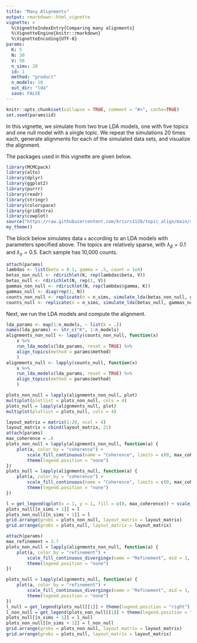 ```yaml
---
title: "Many Alignments"
output: rmarkdown::html_vignette
vignette: >
  %\VignetteIndexEntry{Comparing many alignments}
  %\VignetteEngine{knitr::rmarkdown}
  %\VignetteEncoding{UTF-8}
params:
  K: 5
  N: 30
  V: 50
  n_sims: 20
  id: 1
  method: "product"
  n_models: 10
  out_dir: "lda"
  save: FALSE
---
```


```r
knitr::opts_chunk$set(collapse = TRUE, comment = "#>", cache=TRUE)
set.seed(params$id)
```

In this vignette, we simulate from two true LDA models, one with five topics and one null model with a single topic.
We repeat the simulations 20 times each, generate alignments for each of the simulated data sets, and visualize the alignment.

The packages used in this vignette are given below.

```r
library(MCMCpack)
library(alto)
library(dplyr)
library(ggplot2)
library(purrr)
library(readr)
library(stringr)
library(colorspace)
library(gridExtra)
library(cowplot)
source("https://raw.githubusercontent.com/krisrs1128/topic_align/main/simulations/simulation_functions.R")
my_theme()
```

The block below simulates data `x` according to an LDA models with parameters
specified above. The topics are relatively sparse, with $\lambda_{\beta} = 0.1$
and $\lambda_{\gamma} = 0.5$. Each sample has 10,000 counts.

```r
attach(params)
lambdas <- list(beta = 0.1, gamma = .5, count = 1e4)
betas_non_null <- rdirichlet(K, rep(lambdas$beta, V))
betas_null <- rdirichlet(N, rep(1, V))
gammas_non_null <- rdirichlet(N, rep(lambdas$gamma, K))
gammas_null <- diag(rep(1, N))
counts_non_null <- replicate(n = n_sims, simulate_lda(betas_non_null, gammas_non_null, lambda = lambdas$count), simplify = FALSE)
counts_null <- replicate(n = n_sims, simulate_lda(betas_null, gammas_null, lambda = lambdas$count), simplify = FALSE)
```

Next, we run the LDA models and compute the alignment.

```r
lda_params <- map(1:n_models, ~ list(k = .))
names(lda_params) <- str_c("K", 1:n_models)
alignments_non_null <- lapply(counts_non_null, function(x)
    x %>%
    run_lda_models(lda_params, reset = TRUE) %>%
    align_topics(method = params$method)
    )
alignments_null <- lapply(counts_null, function(x)
    x %>%
    run_lda_models(lda_params, reset = TRUE) %>%
    align_topics(method = params$method)
    )
```

```r
plots_non_null = lapply(alignments_non_null, plot)
multiplot(plotlist = plots_non_null, cols = 4)
plots_null = lapply(alignments_null, plot)
multiplot(plotlist = plots_null, cols = 4)
```



```r
layout_matrix = matrix(1:20, ncol = 4)
layout_matrix = cbind(layout_matrix, 21)
attach(params)
max_coherence = .6
plots_non_null = lapply(alignments_non_null, function(a) {
    plot(a, color_by = "coherence") +
        scale_fill_continuous(name = "Coherence", limits = c(0, max_coherence), low = "brown1", high = "cornflowerblue") +
        theme(legend.position = "none")
})
plots_null = lapply(alignments_null, function(a) {
    plot(a, color_by = "coherence") +
        scale_fill_continuous(name = "Coherence", limits = c(0, max_coherence), low = "brown1", high = "cornflowerblue") +
        theme(legend.position = "none")
})

l = get_legend(qplot(x = 1, y = 1, fill = c(0, max_coherence)) + scale_fill_continuous(name = "Coherence", limits = c(0, max_coherence), low = "brown1", high = "cornflowerblue") + theme(legend.position = "right"))
plots_null[[n_sims + 1]] = l
plots_non_null[[n_sims + 1]] = l
grid.arrange(grobs = plots_non_null, layout_matrix = layout_matrix)
grid.arrange(grobs = plots_null, layout_matrix = layout_matrix)
```


```r
attach(params)
max_refinement = 3.7 
plots_non_null = lapply(alignments_non_null, function(a) {
    plot(a, color_by = "refinement") +
        scale_fill_continuous_divergingx(name = "Refinement", mid = 1, palette = "Roma", p1 = .005, p3 = .005, limits = c(0, max_refinement)) +
        theme(legend.position = "none")
})

plots_null = lapply(alignments_null, function(a) {
    plot(a, color_by = "refinement") +
        scale_fill_continuous_divergingx(name = "Refinement", mid = 1, palette = "Roma", p1 = .005, p3 = .005, limits = c(0, max_refinement)) +
        theme(legend.position = "none")
})
l_null = get_legend(plots_null[[1]] + theme(legend.position = "right"))
l_non_null = get_legend(plots_non_null[[1]] + theme(legend.position = "right"))
plots_null[[n_sims + 1]] = l_null
plots_non_null[[n_sims + 1]] = l_non_null
grid.arrange(grobs = plots_non_null, layout_matrix = layout_matrix)
grid.arrange(grobs = plots_null, layout_matrix = layout_matrix)
```
